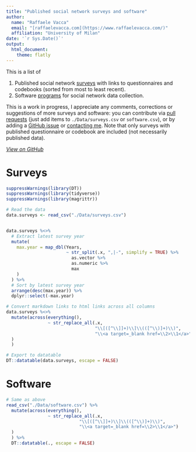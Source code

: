 ```yaml
---
title: "Published social network surveys and software"
author: 
  name: "Raffaele Vacca"
  email: "[raffaelevacca.com](https://www.raffaelevacca.com/)"
  affiliation: "University of Milan"
date: '`r Sys.Date()`'
output: 
  html_document:
    theme: flatly
---
```


<base target="_top"/>

This is a list of 

1. Published social network [surveys](#surveys) with links to questionnaires and codebooks (sorted from most to least recent).
2. Software [programs](#software) for social network data collection. 

This is a work in progress, I appreciate any comments, corrections or suggestions of more surveys and software: you can contribute via [pull requests](https://github.com/raffaelevacca/Open-social-network-surveys) (just add items to `./Data/surveys.csv` or `software.csv`), or by adding a [GitHub issue](https://github.com/raffaelevacca/Open-social-network-surveys) or [contacting me](https://www.raffaelevacca.com/). Note that only surveys with published questionnaire or codebook are included (not necessarily published data).

_[View on GitHub](https://github.com/raffaelevacca/Open-social-network-surveys)_
  
# Surveys

```r
suppressWarnings(library(DT))
suppressWarnings(library(tidyverse))
suppressWarnings(library(magrittr))

# Read the data
data.surveys <- read_csv("./Data/surveys.csv")


data.surveys %<>%
  # Extract latest survey year
  mutate(
    max.year = map_dbl(Years, 
                       ~ str_split(.x, ",|-", simplify = TRUE) %>%
                         as.vector %>%
                         as.numeric %>%
                         max
    )
  ) %>%
  # Sort by latest survey year
  arrange(desc(max.year)) %>%
  dplyr::select(-max.year)

# Convert markdown links to html links across all columns
data.surveys %<>%
  mutate(across(everything(),
                ~ str_replace_all(.x,
                                  "\\[([^\\]]+)\\]\\(([^\\)]+)\\)",
                                  "\\<a target=_blank href=\\2>\\1</a>")
  )
  )

# Export to datatable
DT::datatable(data.surveys, escape = FALSE)
```

# Software

```r
# Same as above
read_csv("./Data/software.csv") %>%
  mutate(across(everything(),
                ~ str_replace_all(.x,
                            "\\[([^\\]]+)\\]\\(([^\\)]+)\\)",
                            "\\<a target=_blank href=\\2>\\1</a>")
  )
  ) %>%
  DT::datatable(., escape = FALSE)
```